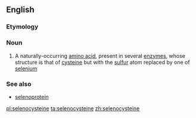 ==English==

===Etymology===
{{rfe}}

===Noun===
{{wikipedia}}
{{en-noun|~}}

# {{context|biochemistry|lang=en}} A naturally-occurring [[amino acid]], present in several [[enzyme]]s, whose structure is that of [[cysteine]] but with the [[sulfur]] atom replaced by one of [[selenium]]

===See also===
*[[selenoprotein]]

[[pl:selenocysteine]]
[[ta:selenocysteine]]
[[zh:selenocysteine]]